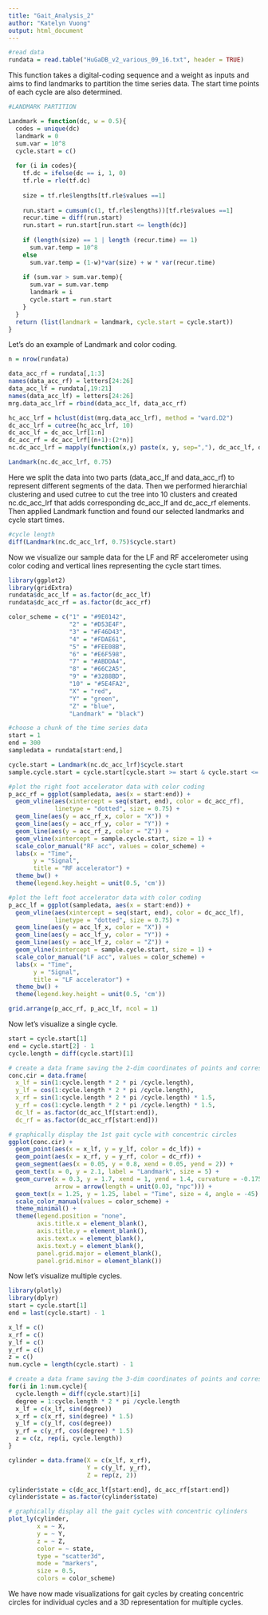```yaml
---
title: "Gait_Analysis_2"
author: "Katelyn Vuong"
output: html_document
---
```


```r
#read data
rundata = read.table("HuGaDB_v2_various_09_16.txt", header = TRUE)

```


This function takes a digital-coding sequence and a weight as inputs and aims to find landmarks to partition the time series data. The start time points of each cycle are also determined. 

```r
#LANDMARK PARTITION

Landmark = function(dc, w = 0.5){
  codes = unique(dc)
  landmark = 0
  sum.var = 10^8
  cycle.start = c()
  
  for (i in codes){
    tf.dc = ifelse(dc == i, 1, 0)
    tf.rle = rle(tf.dc)
    
    size = tf.rle$lengths[tf.rle$values ==1]
    
    run.start = cumsum(c(1, tf.rle$lengths))[tf.rle$values ==1]
    recur.time = diff(run.start)
    run.start = run.start[run.start <= length(dc)]
    
    if (length(size) == 1 | length (recur.time) == 1)
      sum.var.temp = 10^8
    else
      sum.var.temp = (1-w)*var(size) + w * var(recur.time)
    
    if (sum.var > sum.var.temp){
      sum.var = sum.var.temp
      landmark = i
      cycle.start = run.start
    }
  }
  return (list(landmark = landmark, cycle.start = cycle.start))
}
```

Let's do an example of Landmark and color coding.

```r
n = nrow(rundata)

data_acc_rf = rundata[,1:3]
names(data_acc_rf) = letters[24:26]
data_acc_lf = rundata[,19:21]
names(data_acc_lf) = letters[24:26]
mrg.data_acc_lrf = rbind(data_acc_lf, data_acc_rf)

hc_acc_lrf = hclust(dist(mrg.data_acc_lrf), method = "ward.D2")
dc_acc_lrf = cutree(hc_acc_lrf, 10)
dc_acc_lf = dc_acc_lrf[1:n]
dc_acc_rf = dc_acc_lrf[(n+1):(2*n)]
nc.dc_acc_lrf = mapply(function(x,y) paste(x, y, sep=","), dc_acc_lf, dc_acc_rf )

Landmark(nc.dc_acc_lrf, 0.75)

```

Here we split the data into two parts (data_acc_lf and data_acc_rf) to represent different segments of the data. Then we performed hierarchial clustering and used cutree to cut the tree into 10 clusters and created nc.dc_acc_lrf that adds corresponding dc_acc_lf and dc_acc_rf elements. Then applied Landmark function and found our selected landmarks and cycle start times. 

```r
#cycle length
diff(Landmark(nc.dc_acc_lrf, 0.75)$cycle.start)
```

Now we visualize our sample data for the LF and RF accelerometer using color coding and vertical lines representing the cycle start times. 

```r
library(ggplot2)
library(gridExtra)
rundata$dc_acc_lf = as.factor(dc_acc_lf)
rundata$dc_acc_rf = as.factor(dc_acc_rf)

color_scheme = c("1" = "#9E0142",
                 "2" = "#D53E4F",
                 "3" = "#F46D43",
                 "4" = "#FDAE61",
                 "5" = "#FEE08B",
                 "6" = "#E6F598",
                 "7" = "#ABDDA4",
                 "8" = "#66C2A5",
                 "9" = "#3288BD",
                 "10" = "#5E4FA2",
                 "X" = "red", 
                 "Y" = "green", 
                 "Z" = "blue",
                 "Landmark" = "black")

#choose a chunk of the time series data
start = 1
end = 300
sampledata = rundata[start:end,] 

cycle.start = Landmark(nc.dc_acc_lrf)$cycle.start
sample.cycle.start = cycle.start[cycle.start >= start & cycle.start <= end]

#plot the right foot accelerator data with color coding
p_acc_rf = ggplot(sampledata, aes(x = start:end)) +
  geom_vline(aes(xintercept = seq(start, end), color = dc_acc_rf), 
             linetype = "dotted", size = 0.75) +          
  geom_line(aes(y = acc_rf_x, color = "X")) +
  geom_line(aes(y = acc_rf_y, color = "Y")) +
  geom_line(aes(y = acc_rf_z, color = "Z")) +
  geom_vline(xintercept = sample.cycle.start, size = 1) + 
  scale_color_manual("RF acc", values = color_scheme) +
  labs(x = "Time",
       y = "Signal",
       title = "RF accelerator") +
  theme_bw() +
  theme(legend.key.height = unit(0.5, 'cm'))

#plot the left foot accelerator data with color coding
p_acc_lf = ggplot(sampledata, aes(x = start:end)) +
  geom_vline(aes(xintercept = seq(start, end), color = dc_acc_lf), 
             linetype = "dotted", size = 0.75) +              
  geom_line(aes(y = acc_lf_x, color = "X")) +
  geom_line(aes(y = acc_lf_y, color = "Y")) +
  geom_line(aes(y = acc_lf_z, color = "Z")) +
  geom_vline(xintercept = sample.cycle.start, size = 1) +
  scale_color_manual("LF acc", values = color_scheme) +
  labs(x = "Time",
       y = "Signal",
       title = "LF accelerator") +
  theme_bw() +
  theme(legend.key.height = unit(0.5, 'cm'))

grid.arrange(p_acc_rf, p_acc_lf, ncol = 1)
```

Now let's visualize a single cycle. 

```r
start = cycle.start[1]
end = cycle.start[2] - 1
cycle.length = diff(cycle.start)[1]

# create a data frame saving the 2-dim coordinates of points and corresponding states
conc.cir = data.frame(
  x_lf = sin(1:cycle.length * 2 * pi /cycle.length),
  y_lf = cos(1:cycle.length * 2 * pi /cycle.length),
  x_rf = sin(1:cycle.length * 2 * pi /cycle.length) * 1.5,
  y_rf = cos(1:cycle.length * 2 * pi /cycle.length) * 1.5,
  dc_lf = as.factor(dc_acc_lf[start:end]),
  dc_rf = as.factor(dc_acc_rf[start:end]))

# graphically display the 1st gait cycle with concentric circles
ggplot(conc.cir) +
  geom_point(aes(x = x_lf, y = y_lf, color = dc_lf)) +
  geom_point(aes(x = x_rf, y = y_rf, color = dc_rf)) +
  geom_segment(aes(x = 0.05, y = 0.8, xend = 0.05, yend = 2)) +
  geom_text(x = 0, y = 2.1, label = "Landmark", size = 5) +
  geom_curve(x = 0.3, y = 1.7, xend = 1, yend = 1.4, curvature = -0.175,
             arrow = arrow(length = unit(0.03, "npc"))) +
  geom_text(x = 1.25, y = 1.25, label = "Time", size = 4, angle = -45) +
  scale_color_manual(values = color_scheme) +
  theme_minimal() +
  theme(legend.position = "none",
        axis.title.x = element_blank(),
        axis.title.y = element_blank(),
        axis.text.x = element_blank(),
        axis.text.y = element_blank(),
        panel.grid.major = element_blank(),
        panel.grid.minor = element_blank())
```
Now let's visualize multiple cycles.

```r
library(plotly)
library(dplyr)
start = cycle.start[1]
end = last(cycle.start) - 1

x_lf = c()
x_rf = c()
y_lf = c()
y_rf = c()
z = c()
num.cycle = length(cycle.start) - 1

# create a data frame saving the 3-dim coordinates of points and corresponding states
for(i in 1:num.cycle){
  cycle.length = diff(cycle.start)[i]
  degree = 1:cycle.length * 2 * pi /cycle.length
  x_lf = c(x_lf, sin(degree))
  x_rf = c(x_rf, sin(degree) * 1.5)
  y_lf = c(y_lf, cos(degree))
  y_rf = c(y_rf, cos(degree) * 1.5)
  z = c(z, rep(i, cycle.length))
}

cylinder = data.frame(X = c(x_lf, x_rf),
                      Y = c(y_lf, y_rf),
                      Z = rep(z, 2))  

cylinder$state = c(dc_acc_lf[start:end], dc_acc_rf[start:end])
cylinder$state = as.factor(cylinder$state)

# graphically display all the gait cycles with concentric cylinders
plot_ly(cylinder, 
        x = ~ X,
        y = ~ Y,
        z = ~ Z,
        color = ~ state,
        type = "scatter3d",
        mode = "markers",
        size = 0.5,
        colors = color_scheme) 
```
We have now made visualizations for gait cycles by creating concentric circles for individual cycles and a 3D representation for multiple cycles. 